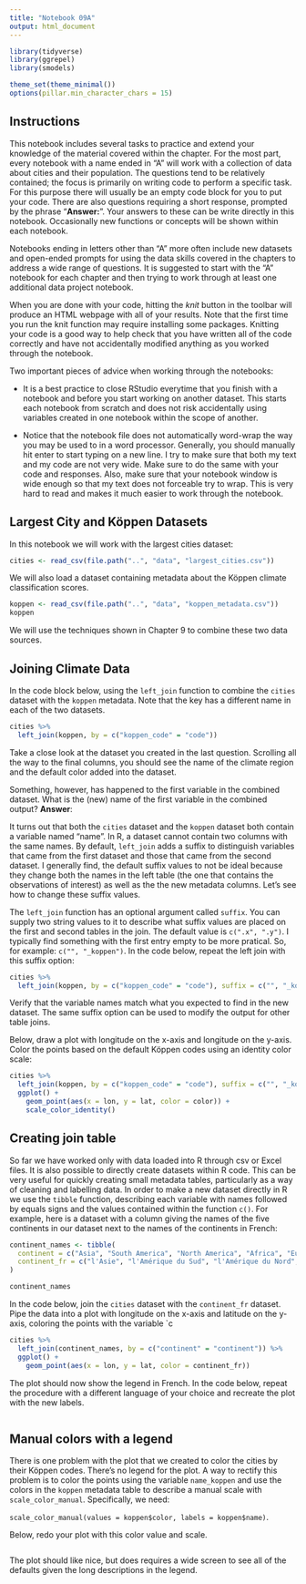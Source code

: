 ```yaml
---
title: "Notebook 09A"
output: html_document
---
```


```r
library(tidyverse)
library(ggrepel)
library(smodels)

theme_set(theme_minimal())
options(pillar.min_character_chars = 15)
```

## Instructions

This notebook includes several tasks to practice and extend your knowledge of
the material covered within the chapter. For the most part, every notebook with
a name ended in "A" will work with a collection of data about cities and their
population. The questions tend to be relatively contained; the focus is
primarily on writing code to perform a specific task. For this purpose there
will usually be an empty code block for you to put your code. There are also
questions requiring a short response, prompted by the phrase "**Answer:**".
Your answers to these can be write directly in this notebook. Occasionally
new functions or concepts will be shown within each notebook.

Notebooks ending in letters other than "A" more often include new datasets and
open-ended prompts for using the data skills covered in the chapters to address
a wide range of questions. It is suggested to start with the "A" notebook for
each chapter and then trying to work through at least one additional data
project notebook.

When you are done with your code, hitting the *knit* button in the toolbar will
produce an HTML webpage with all of your results. Note that the first time you
run the knit function may require installing some packages. Knitting your code
is a good way to help check that you have written all of the code correctly and
have not accidentally modified anything as you worked through the notebook.

Two important pieces of advice when working through the notebooks:

- It is a best practice to close RStudio everytime that you finish with a
notebook and before you start working on another dataset. This starts each
notebook from scratch and does not risk accidentally using variables created in
one notebook within the scope of another.

- Notice that the notebook file does not automatically word-wrap the way you
may be used to in a word processor. Generally, you should manually hit enter to
start typing on a new line. I try to make sure that both my text and my code are
not very wide. Make sure to do the same with your code and responses. Also, make
sure that your notebook window is wide enough so that my text does not forceable
try to wrap. This is very hard to read and makes it much easier to work through
the notebook.

## Largest City and Köppen Datasets

In this notebook we will work with the largest cities dataset:

```r
cities <- read_csv(file.path("..", "data", "largest_cities.csv"))
```

We will also load a dataset containing metadata about the Köppen climate
classification scores.

```r
koppen <- read_csv(file.path("..", "data", "koppen_metadata.csv"))
koppen
```

We will use the techniques shown in Chapter 9 to combine these two data sources.

## Joining Climate Data

In the code block below, using the `left_join` function to combine the `cities`
dataset with the `koppen` metadata. Note that the key has a different name in
each of the two datasets.

```r
cities %>%
  left_join(koppen, by = c("koppen_code" = "code"))
```

Take a close look at the dataset you created in the last question. Scrolling
all the way to the final columns, you should see the name of the climate region
and the default color added into the dataset.

Something, however, has happened to the first variable in the combined
dataset. What is the (new) name of the first variable in the combined
output? **Answer**:

It turns out that both the `cities` dataset and the `koppen` dataset both
contain a variable named "name". In R, a dataset cannot contain two columns
with the same names. By default, `left_join` adds a suffix to distinguish
variables that came from the first dataset and those that came from the
second dataset. I generally find, the default suffix values to not be
ideal because they change both the names in the left table (the one that
contains the observations of interest) as well as the the new metadata
columns. Let's see how to change these suffix values.

The `left_join` function has an optional argument called `suffix`. You
can supply two string values to it to describe what suffix values are
placed on the first and second tables in the join. The default value is
`c(".x", ".y")`. I typically find something with the first entry empty
to be more pratical. So, for example: `c("", "_koppen")`. In the code
below, repeat the left join with this suffix option:

```r
cities %>%
  left_join(koppen, by = c("koppen_code" = "code"), suffix = c("", "_koppen"))
```

Verify that the variable names match what you expected to find in the new
dataset. The same suffix option can be used to modify the output for other
table joins.

Below, draw a plot with longitude on the x-axis and longitude on the y-axis.
Color the points based on the default Köppen codes using an identity color
scale:

```r
cities %>%
  left_join(koppen, by = c("koppen_code" = "code"), suffix = c("", "_koppen")) %>%
  ggplot() +
    geom_point(aes(x = lon, y = lat, color = color)) +
    scale_color_identity()
```

## Creating join table

So far we have worked only with data loaded into R through csv or Excel files.
It is also possible to directly create datasets within R code. This can be very
useful for quickly creating small metadata tables, particularly as a way of
cleaning and labelling data. In order to make a new dataset directly in R we
use the `tibble` function, describing each variable with names followed by
equals signs and the values contained within the function `c()`. For example,
here is a dataset with a column giving the names of the five continents in
our dataset next to the names of the continents in French:

```r
continent_names <- tibble(
  continent = c("Asia", "South America", "North America", "Africa", "Europe"),
  continent_fr = c("l'Asie", "l'Amérique du Sud", "l'Amérique du Nord", "l'Afrique", "l'Europe")
)

continent_names
```

In the code below, join the `cities` dataset with the `continent_fr` dataset.
Pipe the data into a plot with longitude on the x-axis and latitude on the
y-axis, coloring the points with the variable `c

```r
cities %>%
  left_join(continent_names, by = c("continent" = "continent")) %>%
  ggplot() +
    geom_point(aes(x = lon, y = lat, color = continent_fr))
```

The plot should now show the legend in French. In the code below, repeat
the procedure with a different language of your choice and recreate the
plot with the new labels.

```r

```

## Manual colors with a legend

There is one problem with the plot that we created to color the
cities by their Köppen codes. There's no legend for the plot. A
way to rectify this problem is to color the points using the
variable `name_koppen` and use the colors in the `koppen` metadata
table to describe a manual scale with `scale_color_manual`.
Specifically, we need:

   `scale_color_manual(values = koppen$color, labels = koppen$name)`.

Below, redo your plot with this color value and scale.

```r

```

The plot should like nice, but does requires a wide screen to see all of the defaults
given the long descriptions in the legend.
